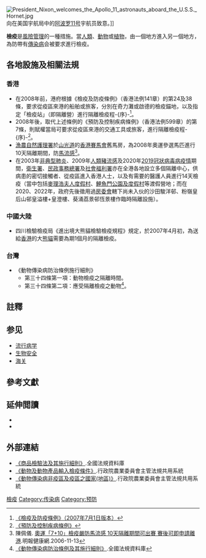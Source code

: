 [[File:President_Nixon_welcomes_the_Apollo_11_astronauts_aboard_the_U.S.S._Hornet.jpg|thumb]]向在美国宇航局{{le|移动隔离设施|mobile quarantine facility}}中的[[阿波罗11号|阿波罗11号]]宇航员致意。]]

'''檢疫'''是[[風險管理|風險管理]]的一種措施。當[[人類|人類]]、[[動物|動物]]或[[植物|植物]]，由一個地方進入另一個地方，為防帶有[[傳染病|傳染病]]会被要求進行檢疫。

== 各地設施及相關法規 ==
===香港 ===
* 在2008年前，港府根據《檢疫及防疫條例》（香港法例141章）的第24及38條，要求從疫區來港的船舶或旅客，分別在奇力灘或啟德的檢疫錨地，以及指定「檢疫站」（即隔離營）進行隔離檢疫程-{序}-<ref>[https://www.elegislation.gov.hk/hk/cap141@2007-07-01T00:00:00?xpid=ID_1438402719435_003 《檢疫及防疫條例》（2007年7月1日版本）]</ref>。
* 2008年後，取代上述條例的《預防及控制疾病條例》（香港法例599章）的第7條，則賦權當局可要求從疫區來港的交通工具或旅客，進行隔離檢疫程-{序}-<ref>[https://www.elegislation.gov.hk/hk/cap599?xpid=ID_1438403500448_003 《預防及控制疾病條例》]</ref>。
* [[漁農自然護理署|漁農自然護理署]]於[[山光道|山光道]]的[[香港賽馬會|香港賽馬會]]舊馬房，為2008年奧運參選馬匹進行10天隔離期間，防[[馬流感|馬流感]]<ref>陳佩儀. [https://web.archive.org/web/20150608081348/http://www.mingpaohealth.com/cfm/news3.cfm?File=20061113%2Fnews%2Fgna1.txt 奧運「7+10」檢疫嚴防馬流感 10天隔離期間可出賽 賽後可即申請離港].明報健康網.2006-11-13</ref>{{Better source|time=2021-04-08T17:00:00+00:00}}。
* 在2003年[[SARS事件|非典型肺炎]]、2009年[[2009年H1N1流感大流行香港情況|人類豬流感]]及2020年[[2019新型冠狀病毒香港疫情|2019冠狀病毒病疫情]]期間，[[衛生署|衛生署]]、[[民政事務總署|民政事務總署]]及[[社會福利署|社會福利署]]亦在全港各地設立多個隔離中心，供病患的密切接觸者、從疫區進入香港人士，以及有需要的醫護人員進行14天檢疫（當中包括[[麥理浩夫人度假村|麥理浩夫人度假村]]、[[鯉魚門公園及度假村|鯉魚門公園及度假村]]等渡假營地；而在2020、2022年，政府先後徵用過[[房委會|房委會]]轄下尚未入伙的沙田駿洋邨、粉嶺皇后山邨皇溢樓+皇澄樓、葵涌荔景邨恆景樓作臨時隔離設施）。

=== 中國大陸 ===
* 四川檢驗檢疫局《進出境大熊貓檢驗檢疫規程》規定，於2007年4月初，為送給[[香港|香港]]的大[[熊貓|熊貓]]需要為期1個月的隔離檢疫。

===台灣 ===
*《動物傳染病防治條例施行細則》
**第三十四條第一項：動物檢疫之隔離時間。
**第三十四條第二項：應受隔離檢疫之動物<ref>[https://law.moj.gov.tw/LawClass/LawAll.aspx?pcode=M0130004 《動物傳染病防治條例及其施行細則》].全國法規資料庫</ref>。

==註釋==
{{reflist}}
==参见==
*[[流行病学|流行病学]]
*[[生物安全|生物安全]]
*[[海关|海关]]

==參考文獻==
{{refbegin}}
{{EB1911|wstitle=Quarantine}}
{{refend}}

==延伸閲讀==
{{refbegin}}
* {{cite book |title=Quarantine!: East European Jewish Immigrants and the New York City Epidemics of 1892 |author=Howard Markel |publisher=Johns Hopkins University Press |year=1999 |isbn=978-0801861802}}
* {{cite journal|author=Rothstein, Mark A.|url=https://mckinneylaw.iu.edu/ihlr/pdf/vol12p227.pdf|title=FROM SARS TO EBOLA: LEGAL AND ETHICAL CONSIDERATIONS FOR MODERN QUARANTINE|work=[[Indiana_Health_Law_Review|Indiana Health Law Review]]|volume=12|issue=1|pages=227–280|access-date=2020-02-11|archive-date=2017-02-06|archive-url=https://web.archive.org/web/20170206104439/https://mckinneylaw.iu.edu/ihlr/pdf/vol12p227.pdf|dead-url=yes}}
{{refend}}

== 外部連結 ==
* [https://law.moj.gov.tw/LawClass/LawAll.aspx?pcode=J0100002 《商品檢驗法及其施行細則》].全國法規資料庫
* [https://law.coa.gov.tw/glrsnewsout/LawContent.aspx?id=FL014807&KeyWord=%e4%b8%ad%e8%8f%af%e6%b0%91%e5%9c%8b%e8%bc%b8%e5%85%a5%e5%8b%95%e7%89%a9%e5%8f%8a%e5%85%b6%e7%94%a2%e5%93%81%e6%aa%a2%e7%96%ab%e6%a2%9d%e4%bb%b6 《動物及動物產品輸入檢疫條件》].行政院農業委員會主管法規共用系統
* [https://law.coa.gov.tw/glrsnewsout/LawContent.aspx?id=GL000135&KeyWord=%e5%8b%95%e7%89%a9%e5%82%b3%e6%9f%93%e7%97%85%e9%9d%9e%e7%96%ab%e5%8d%80%e5%8f%8a%e7%96%ab%e5%8d%80%e4%b9%8b%e5%9c%8b%e5%ae%b6 《動物傳染病非疫區及疫區之國家(地區)》].行政院農業委員會主管法規共用系統

{{公共卫生}}
{{传染病}}
{{Authority control}}
[[Category:檢疫|]]
[[Category:传染病|Category:传染病]]
[[Category:预防|Category:预防]]